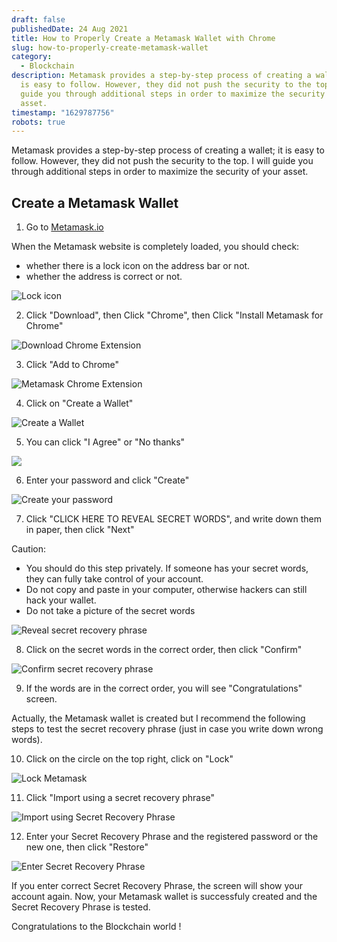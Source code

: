 ```yaml
---
draft: false
publishedDate: 24 Aug 2021
title: How to Properly Create a Metamask Wallet with Chrome
slug: how-to-properly-create-metamask-wallet
category:
  - Blockchain
description: Metamask provides a step-by-step process of creating a wallet; it
  is easy to follow. However, they did not push the security to the top. I will
  guide you through additional steps in order to maximize the security of your
  asset.
timestamp: "1629787756"
robots: true
---
```

Metamask provides a step-by-step process of creating a wallet; it is easy to follow. However, they did not push the security to the top. I will guide you through additional steps in order to maximize the security of your asset.

## Create a Metamask Wallet

1. Go to [Metamask.io](https://metamask.io)

When the Metamask website is completely loaded, you should check:

* whether there is a lock icon on the address bar or not.
* whether the address is correct or not.

![Lock icon](https://res.cloudinary.com/beforeifly/image/upload/v1629790246/anaecha.com/posts/address-bar-lock_niywrl.jpg "Lock icon")

2. Click "Download", then Click "Chrome", then Click "Install Metamask for Chrome"

![Download Chrome Extension](https://res.cloudinary.com/beforeifly/image/upload/v1629702632/anaecha.com/posts/metamask-download-extension-chrome_j17cpk.jpg "Download Chrome Extension")

3. Click "Add to Chrome"

![Metamask Chrome Extension](https://res.cloudinary.com/beforeifly/image/upload/v1629791722/anaecha.com/posts/metamask-extension_k4h7l3.jpg "Metamask Chrome Extension")

4. Click on "Create a Wallet"

![Create a Wallet](https://res.cloudinary.com/beforeifly/image/upload/v1629792612/anaecha.com/posts/create-new-wallet_ztuesr.jpg "Create a Wallet")

5. You can click "I Agree" or "No thanks"

![](https://res.cloudinary.com/beforeifly/image/upload/v1629792724/anaecha.com/posts/agree-nothanks_fdfwqs.jpg)

6. Enter your password and click "Create"

![Create your password](https://res.cloudinary.com/beforeifly/image/upload/v1629793175/anaecha.com/posts/password_z0rcmy.jpg "Create your password")

7. Click "CLICK HERE TO REVEAL SECRET WORDS", and write down them in paper, then click "Next"

Caution: 

* You should do this step privately. If someone has your secret words, they can fully take control of your account.
* Do not copy and paste in your computer, otherwise hackers can still hack your wallet.
* Do not take a picture of the secret words

![Reveal secret recovery phrase](https://res.cloudinary.com/beforeifly/image/upload/v1629793979/anaecha.com/posts/reveal-secret_opuvav.jpg "Reveal secret recovery phrase")

8. Click on the secret words in the correct order, then click "Confirm"

![Confirm secret recovery phrase](https://res.cloudinary.com/beforeifly/image/upload/v1629794048/anaecha.com/posts/confirm-secrets_ccollu.jpg "Confirm secret recovery phrase")

9. If the words are in the correct order, you will see "Congratulations" screen.

Actually, the Metamask wallet is created but I recommend the following steps to test the secret recovery phrase (just in case you write down wrong words).

10. Click on the circle on the top right, click on "Lock"

![Lock Metamask](https://res.cloudinary.com/beforeifly/image/upload/v1629804537/anaecha.com/posts/lock_prjilf.jpg "Lock Metamask")

11. Click "Import using a secret recovery phrase"

![Import using Secret Recovery Phrase](https://res.cloudinary.com/beforeifly/image/upload/v1629804693/anaecha.com/posts/import-secret-recovery-phrase_oddehj.jpg "Import using Secret Recovery Phrase")

12. Enter your Secret Recovery Phrase and the registered password or the new one, then click "Restore"

![Enter Secret Recovery Phrase](https://res.cloudinary.com/beforeifly/image/upload/v1629804806/anaecha.com/posts/restore_ktktfa.jpg "Enter Secret Recovery Phrase")

If you enter correct Secret Recovery Phrase, the screen will show your account again. Now, your Metamask wallet is successfuly created and the Secret Recovery Phrase is tested.

Congratulations to the Blockchain world !